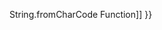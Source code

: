{{Page_Title}}
{{Flags}}
{{Summary_Section|Returns the Unicode value of the character at the specified location.

}}
{{JS_Syntax|Formats={{JS_Syntax_Format
|Format= strObj. charCodeAt( index )}}
|Values={{JS_Syntax_Parameter
|Name=strObj
|Required=Required
|Description=Any String object or string literal.}}{{JS_Syntax_Parameter
|Name=index
|Required=Required
|Description=The zero-based index of the desired character. If there is no character at the specified index, NaN is returned.}}
}}
{{Examples_Section
|Not_required=No
|Examples={{Single_Example
|Language=JavaScript
|Description=The following example illustrates the use of the '''charCodeAt''' method.

|Code= var str = "ABCDEFGHIJKLMNOPQRSTUVWXYZ"; 
 document.write(str.charCodeAt(str.length - 1));
 
 // Output: 90
}}}}
{{See_Also_Section
|Manual_links=* [[javascript/String/fromCharCode{{!}}String.fromCharCode Function]]
}}
{{Topics | JS Basic}}

{{External_Attribution
|Is_CC-BY-SA=No
|Sources=MSDN
|MDN_link=
|MSDN_link=http://msdn.microsoft.com/en-us/library/ie/hza4d04f(v=vs.94).aspx
|HTML5Rocks_link=
}}
